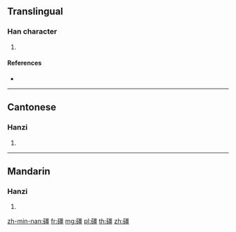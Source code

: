 {{character info/new}}
==Translingual==

===Han character===
{{Han char|rn=112|rad=石|as=13|sn=18|four=11616|canj=MRMWM}}

# {{defn|Han|sort=石13}}

====References====
* {{Han ref|kx=0837.350|dkj=24528|dj=1254.310|hdz=42458.150|uh=7913|ud=30995|bh=F058|bd=61528}}

----

==Cantonese==

===Hanzi===
{{yue-hanzi|jyut=|y=geung1}}

# {{defn|lang=yue|sort=石13}}

----

==Mandarin==

===Hanzi===
{{cmn-hanzi|pin=[[jiāng]] ([[jiang1]])|wg=chiang<sup>1</sup>}}

# {{defn|lang=cmn|sort=石13}}

[[zh-min-nan:礓]]
[[fr:礓]]
[[mg:礓]]
[[pl:礓]]
[[th:礓]]
[[zh:礓]]